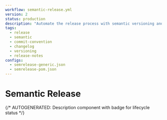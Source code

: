 ```yaml
---
workflow: semantic-release.yml
version: 2
status: production
description: "Automate the release process with semantic versioning and release notes."
tags:
  - release
  - semantic
  - commit-convention
  - changelog
  - versioning
  - release-notes
configs:
  - semrelease-generic.json
  - semrelease-pom.json
---
```



# Semantic Release

{/* AUTOGENERATED: Description component with badge for lifecycle status */}

<Description
  status={frontMatter.status}
  description={frontMatter.description}
  tags={frontMatter.tags}
/>
